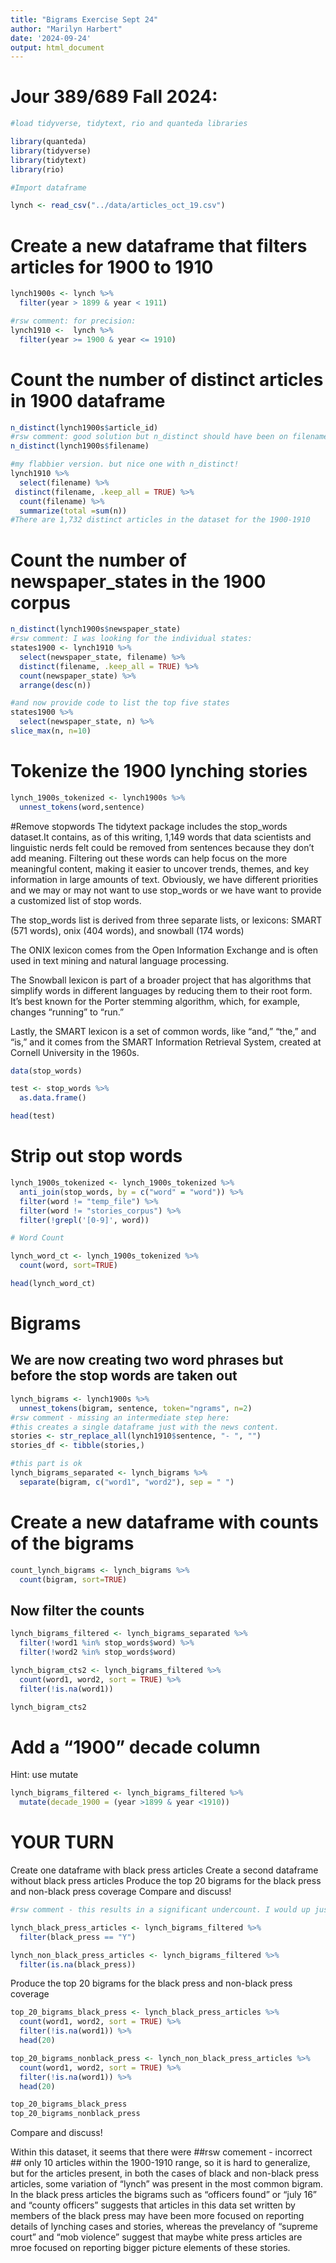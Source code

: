 ```yaml
---
title: "Bigrams Exercise Sept 24"
author: "Marilyn Harbert"
date: '2024-09-24'
output: html_document
---
```


# Jour 389/689 Fall 2024:


```r
#load tidyverse, tidytext, rio and quanteda libraries

library(quanteda)
library(tidyverse)
library(tidytext)
library(rio)
```

```r
#Import dataframe 

lynch <- read_csv("../data/articles_oct_19.csv")

```


# Create a new dataframe that filters articles for 1900 to 1910

```r

lynch1900s <- lynch %>%
  filter(year > 1899 & year < 1911)

#rsw comment: for precision:
lynch1910 <-  lynch %>% 
  filter(year >= 1900 & year <= 1910)

```


# Count the number of distinct articles in 1900 dataframe
```r

n_distinct(lynch1900s$article_id)
#rsw comment: good solution but n_distinct should have been on filename
n_distinct(lynch1900s$filename)

#my flabbier version. but nice one with n_distinct!
lynch1910 %>% 
  select(filename) %>% 
 distinct(filename, .keep_all = TRUE) %>% 
  count(filename) %>% 
  summarize(total =sum(n)) 
#There are 1,732 distinct articles in the dataset for the 1900-1910 

```

# Count the number of newspaper_states in the 1900 corpus
```r

n_distinct(lynch1900s$newspaper_state)
#rsw comment: I was looking for the individual states:
states1900 <- lynch1910 %>% 
  select(newspaper_state, filename) %>% 
  distinct(filename, .keep_all = TRUE) %>% 
  count(newspaper_state) %>% 
  arrange(desc(n))

#and now provide code to list the top five states
states1900 %>% 
  select(newspaper_state, n) %>% 
slice_max(n, n=10)

```

# Tokenize the 1900 lynching stories

```r
lynch_1900s_tokenized <- lynch1900s %>%
  unnest_tokens(word,sentence)


```


#Remove stopwords
The tidytext package includes the stop_words dataset.It contains, as of this writing, 1,149 words that data scientists and linguistic nerds felt could be removed from sentences because they don't add meaning. Filtering out these words can help focus on the more meaningful content, making it easier to uncover trends, themes, and key information in large amounts of text. Obviously, we have different priorities and we may or may not want to use stop_words or we have want to provide a customized list of stop words.

The stop_words list is derived from three separate lists, or lexicons: SMART (571 words), onix (404 words), and snowball (174 words)

The ONIX lexicon comes from the Open Information Exchange and is often used in text mining and natural language processing. 

The Snowball lexicon is part of a broader project that has algorithms that simplify words in different languages by reducing them to their root form. It's best known for the Porter stemming algorithm, which, for example, changes "running" to "run." 

Lastly, the SMART lexicon is a set of common words, like "and," "the," and "is," and it comes from the SMART Information Retrieval System, created at Cornell University in the 1960s.

```r
data(stop_words)

test <- stop_words %>% 
  as.data.frame()

head(test)
```
# Strip out stop words

```r

lynch_1900s_tokenized <- lynch_1900s_tokenized %>%
  anti_join(stop_words, by = c("word" = "word")) %>%
  filter(word != "temp_file") %>%
  filter(word != "stories_corpus") %>%
  filter(!grepl('[0-9]', word))

# Word Count

lynch_word_ct <- lynch_1900s_tokenized %>%
  count(word, sort=TRUE)

head(lynch_word_ct)


```

# Bigrams
## We are now creating two word phrases but before the stop words are taken out

```r


lynch_bigrams <- lynch1900s %>%
  unnest_tokens(bigram, sentence, token="ngrams", n=2)
#rsw comment - missing an intermediate step here:
#this creates a single dataframe just with the news content.
stories <- str_replace_all(lynch1910$sentence, "- ", "")
stories_df <- tibble(stories,)

#this part is ok
lynch_bigrams_separated <- lynch_bigrams %>%
  separate(bigram, c("word1", "word2"), sep = " ")

```

# Create a new dataframe with counts of the bigrams
```r

count_lynch_bigrams <- lynch_bigrams %>%
  count(bigram, sort=TRUE)

```

## Now filter the counts 
```r

lynch_bigrams_filtered <- lynch_bigrams_separated %>%
  filter(!word1 %in% stop_words$word) %>%
  filter(!word2 %in% stop_words$word)

lynch_bigram_cts2 <- lynch_bigrams_filtered %>%
  count(word1, word2, sort = TRUE) %>% 
  filter(!is.na(word1))

lynch_bigram_cts2
```

# Add a "1900" decade column

Hint: use mutate
 
```r

lynch_bigrams_filtered <- lynch_bigrams_filtered %>%
  mutate(decade_1900 = (year >1899 & year <1910))

```


# YOUR TURN

Create one dataframe with black press articles
Create a second dataframe without black press articles
Produce the top 20 bigrams for the black press and non-black press coverage
Compare and discuss!

 
```r
#rsw comment - this results in a significant undercount. I would up just remaking two separate dataframes from scratch and comparing them. See my version: https://github.com/wellsdata/CompText_Jour/blob/main/exercises/week5%20KEY%20bigrams_exercise_fall24.Rmd

lynch_black_press_articles <- lynch_bigrams_filtered %>%
  filter(black_press == "Y") 

lynch_non_black_press_articles <- lynch_bigrams_filtered %>%
  filter(is.na(black_press)) 


```

Produce the top 20 bigrams for the black press and non-black press coverage
 
```r

top_20_bigrams_black_press <- lynch_black_press_articles %>%
  count(word1, word2, sort = TRUE) %>% 
  filter(!is.na(word1)) %>%
  head(20)

top_20_bigrams_nonblack_press <- lynch_non_black_press_articles %>%
  count(word1, word2, sort = TRUE) %>% 
  filter(!is.na(word1)) %>%
  head(20)

top_20_bigrams_black_press
top_20_bigrams_nonblack_press

```


Compare and discuss!

Within this dataset, it seems that there were ##rsw comement - incorrect ## only 10 articles within the 1900-1910 range, so it is hard to generalize, but for the articles present, in both the cases of black and non-black press articles, some variation of "lynch" was present in the most common bigram. In the black press articles the bigrams such as "officers found" or "july 16" and "county officers" suggests that articles in this data set written by members of the black press may have been more focused on reporting details of lynching cases and stories, whereas the prevelancy of "supreme court" and "mob violence" suggest that maybe white press articles are mroe focused on reporting bigger picture elements of these stories. 



